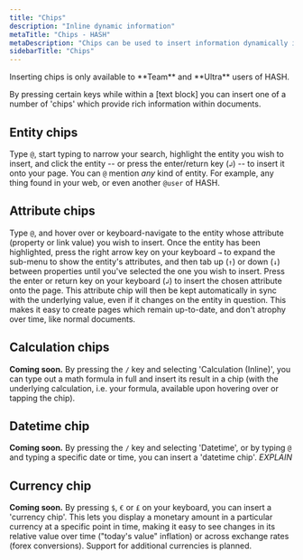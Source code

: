 ```yaml
---
title: "Chips"
description: "Inline dynamic information"
metaTitle: "Chips - HASH"
metaDescription: "Chips can be used to insert information dynamically inline within text (e.g. attribute values, links to entities, etc.)"
sidebarTitle: "Chips"
---
```


<Callout style="information" type="coming-soon">
  Inserting chips is only available to **Team** and **Ultra** users of HASH.
</Callout>

By pressing certain keys while within a [text block] you can insert one of a number of 'chips' which provide rich information within documents.

## Entity chips

Type `@`, start typing to narrow your search, highlight the entity you wish to insert, and click the entity -- or press the enter/return key (`↲`) -- to insert it onto your page. You can `@` mention _any_ kind of entity. For example, any thing found in your web, or even another `@user` of HASH.

## Attribute chips

Type `@`, and hover over or keyboard-navigate to the entity whose attribute (property or link value) you wish to insert. Once the entity has been highlighted, press the right arrow key on your keyboard `→` to expand the sub-menu to show the entity's attributes, and then tab up (`↑`) or down (`↓`) between properties until you've selected the one you wish to insert. Press the enter or return key on your keyboard (`↲`) to insert the chosen attribute onto the page. This attribute chip will then be kept automatically in sync with the underlying value, even if it changes on the entity in question. This makes it easy to create pages which remain up-to-date, and don't atrophy over time, like normal documents.

## Calculation chips

**Coming soon.** By pressing the `/` key and selecting 'Calculation (Inline)', you can type out a math formula in full and insert its result in a chip (with the underlying calculation, i.e. your formula, available upon hovering over or tapping the chip).

## Datetime chip

**Coming soon.** By pressing the `/` key and selecting 'Datetime', or by typing `@` and typing a specific date or time, you can insert a 'datetime chip'. _EXPLAIN_

## Currency chip

**Coming soon.** By pressing `$`, `€` or `£` on your keyboard, you can insert a 'currency chip'. This lets you display a monetary amount in a particular currency at a specific point in time, making it easy to see changes in its relative value over time ("today's value" inflation) or across exchange rates (forex conversions). Support for additional currencies is planned.

